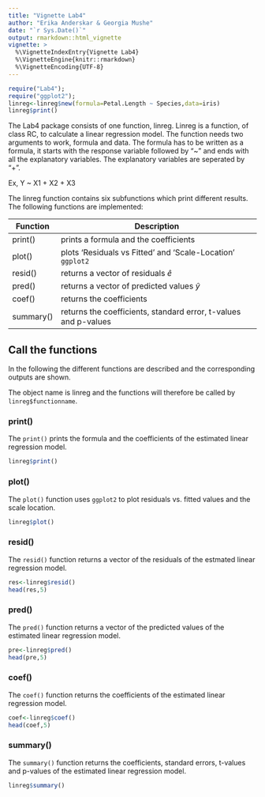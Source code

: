 ```yaml
---
title: "Vignette Lab4"
author: "Erika Anderskar & Georgia Mushe"
date: "`r Sys.Date()`"
output: rmarkdown::html_vignette
vignette: >
  %\VignetteIndexEntry{Vignette Lab4}
  %\VignetteEngine{knitr::rmarkdown}
  %\VignetteEncoding{UTF-8}
---
```

```r
require("Lab4");
require("ggplot2");
linreg<-linreg$new(formula=Petal.Length ~ Species,data=iris)
linreg$print()
```
The Lab4 package consists of one function, linreg. Linreg is a function, of class RC, to calculate a linear regression model. The function needs two arguments to work, formula and data. The formula has to be written as a formula, it starts with the response variable followed by "~" and ends with all the explanatory variables. The explanatory variables are seperated by "+".

Ex, Y ~ X1 + X2 + X3

The linreg function contains six subfunctions which print different results. The following functions are implemented:

| Function  | Description                                                               |
|-----------|---------------------------------------------------------------------------|
| print()   | prints a formula and the coefficients                                     |
| plot()    | plots 'Residuals vs Fitted' and 'Scale-Location' `ggplot2`                |
| resid()   | returns a vector of residuals $\hat{e}$                                   |
| pred()    | returns a vector of predicted values $\hat{y}$                            |
| coef()    | returns the coefficients                                                  |
| summary() | returns the coefficients, standard error, t-values and p-values           |



## Call the functions

In the following the different functions are described and the corresponding outputs are shown.

The object name is linreg and the functions will therefore be called by `linreg$functionname`.

### print()

The `print()` prints the formula and the coefficients of the estimated linear regression model.

```r
linreg$print()
```

### plot()

The `plot()` function uses `ggplot2` to plot residuals vs. fitted values and the scale location.

```r
linreg$plot()
```

### resid()
The `resid()` function returns a vector of the residuals of the estmated linear regression model.
```r
res<-linreg$resid()
head(res,5)

```

### pred()
The `pred()` function returns a vector of the predicted values of the estimated linear regression model.
```r
pre<-linreg$pred()
head(pre,5)
```

### coef()
The `coef()` function returns the coefficients of the estimated linear regression model.
```r
coef<-linreg$coef()
head(coef,5)
```


### summary()
The `summary()` function returns the coefficients, standard errors, t-values and p-values of the estimated linear regression model.
```r
linreg$summary()
```
